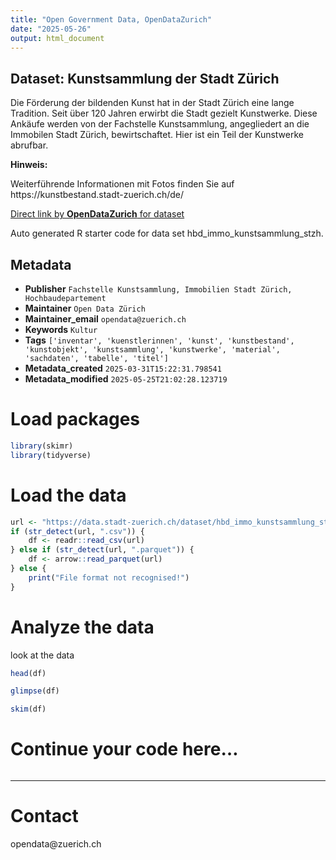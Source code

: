 ```yaml
---
title: "Open Government Data, OpenDataZurich"
date: "2025-05-26"
output: html_document
---
```


## Dataset: Kunstsammlung der Stadt Zürich

Die Förderung der bildenden Kunst hat in der Stadt Zürich eine lange Tradition. Seit über 120 Jahren erwirbt die Stadt gezielt Kunstwerke. 
Diese Ankäufe werden von der Fachstelle Kunstsammlung, angegliedert an die Immobilen Stadt Zürich, bewirtschaftet. Hier ist ein Teil der Kunstwerke abrufbar.


**Hinweis:**

Weiterführende Informationen mit Fotos finden Sie auf https://kunstbestand.stadt-zuerich.ch/de/ 


[]()



[Direct link by **OpenDataZurich** for dataset](https://data.stadt-zuerich.ch/dataset/hbd_immo_kunstsammlung_stzh)

Auto generated R starter code for data set hbd_immo_kunstsammlung_stzh.

## Metadata

- **Publisher** `Fachstelle Kunstsammlung, Immobilien Stadt Zürich, Hochbaudepartement`
- **Maintainer** `Open Data Zürich`
- **Maintainer_email** `opendata@zuerich.ch`
- **Keywords** `Kultur`
- **Tags** `['inventar', 'kuenstlerinnen', 'kunst', 'kunstbestand', 'kunstobjekt', 'kunstsammlung', 'kunstwerke', 'material', 'sachdaten', 'tabelle', 'titel']`
- **Metadata_created** `2025-03-31T15:22:31.798541`
- **Metadata_modified** `2025-05-25T21:02:28.123719`


# Load packages

```r
library(skimr)
library(tidyverse)
```

# Load the data

```r
url <- "https://data.stadt-zuerich.ch/dataset/hbd_immo_kunstsammlung_stzh/download/hbd_immo_kunstsammlung_stadt_zuerich.csv"
if (str_detect(url, ".csv")) {
    df <- readr::read_csv(url)
} else if (str_detect(url, ".parquet")) {
    df <- arrow::read_parquet(url)
} else {
    print("File format not recognised!")
}
```

# Analyze the data

look at the data
```r
head(df)
```

```r
glimpse(df)
```

```r
skim(df)
```

# Continue your code here...

```r

```

------------------------------------------------------------------------

# Contact

opendata@zuerich.ch
